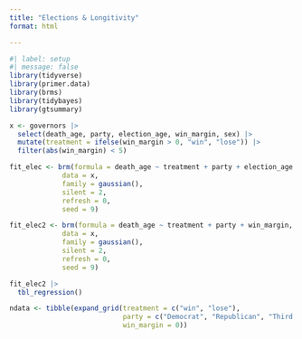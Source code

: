 ```yaml
---
title: "Elections & Longitivity"
format: html

---
```


```r
#| label: setup
#| message: false
library(tidyverse)
library(primer.data)
library(brms)
library(tidybayes)
library(gtsummary)

x <- governors |> 
  select(death_age, party, election_age, win_margin, sex) |> 
  mutate(treatment = ifelse(win_margin > 0, "win", "lose")) |> 
  filter(abs(win_margin) < 5) 

fit_elec <- brm(formula = death_age ~ treatment + party + election_age + win_margin+ sex,
             data = x,
             family = gaussian(),
             silent = 2,
             refresh = 0,
             seed = 9)

fit_elec2 <- brm(formula = death_age ~ treatment + party + win_margin,
             data = x,
             family = gaussian(),
             silent = 2,
             refresh = 0,
             seed = 9)
```

```r
fit_elec2 |>
  tbl_regression()
```

```r
ndata <- tibble(expand_grid(treatment = c("win", "lose"), 
                            party = c("Democrat", "Republican", "Third party"),
                            win_margin = 0))

```

